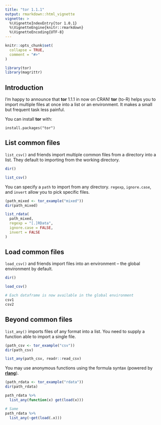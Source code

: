 ```yaml
---
title: "tor 1.1.1"
output: rmarkdown::html_vignette
vignette: >
  %\VignetteIndexEntry{tor 1.0.1}
  %\VignetteEngine{knitr::rmarkdown}
  %\VignetteEncoding{UTF-8}
---
```


```r
knitr::opts_chunk$set(
  collapse = TRUE,
  comment = "#>"
)

library(tor)
library(magrittr)
```

## Introduction

I'm happy to announce that __tor__ 1.1.1 in now on CRAN! __tor__ (to-R) helps you to import multiple files at once into a list or an environment. It makes a small but frequent task less painful.

You can install __tor__ with:

```
install.packages("tor")
```

## List common files

`list_csv()` and friends import multiple common files from a directory into a list. They default to importing from the working directory.

```r
dir()

list_csv()
```

You can specify a `path` to import from any directory. `regexp`, `ignore.case`, and `invert` allow you to pick specific files.

```r
(path_mixed <- tor_example("mixed"))
dir(path_mixed)

list_rdata(
  path_mixed, 
  regexp = "[.]RData", 
  ignore.case = FALSE, 
  invert = FALSE
)
```

## Load common files

`load_csv()` and friends import files into an environment -- the global environment by default.

```r
dir()

load_csv()

# Each dataframe is now available in the global environment
csv1
csv2
```

## Beyond common files

`list_any()` imports files of any format into a list. You need to supply a function able to import a single file.

```r
(path_csv <- tor_example("csv"))
dir(path_csv)

list_any(path_csv, readr::read_csv)
```

You may use anonymous functions using the formula syntax (powered by [__rlang__](https://rlang.r-lib.org/)).

```r
(path_rdata <- tor_example("rdata"))
dir(path_rdata)

path_rdata %>% 
  list_any(function(x) get(load(x)))

# Same
path_rdata %>% 
  list_any(~get(load(.x)))
```


